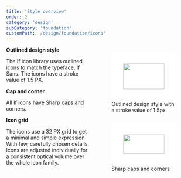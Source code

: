 ```yaml
---
title: 'Style overview'
order: 2
category: 'design'
subCategory: 'foundation'
customPath: '/design/foundation/icons'
---
```


<div class="if text layout columns">
  <div class="if text body">
    <strong class="if">Outlined design style</strong>
    <p>
      The If icon library uses outlined icons to match the typeface, If Sans. The icons have a stroke value of 1.5 PX.
    </p>
    <strong class="if">Cap and corner</strong>
    <p>All If icons have Sharp caps and corners. </p>
    <strong class="if">Icon grid</strong>
    <p>
      The icons use a 32 PX grid to get a minimal and simple expression With few, carefully chosen details. Icons are
      adjusted individually for a consistent optical volume over the whole icon family.
    </p>
  </div>
  <div
    class="if text body"
    style="display:grid; grid-gap: 2rem; grid-template-columns: repeat(auto-fit, minmax(16rem, 1fr));">
    <figure class="sg" style="max-width: none; background-color: transparent;">
      <img
        class="sg"
        src="/images/icons-style-overview-1.png"
        style="width: 100%;padding:2rem;background-color:#fff;box-sizing: border-box;margin: 0;"
      />
      <figcaption>Outlined design style with a stroke value of 1.5px</figcaption>
    </figure>
    <figure class="sg" style="max-width: none; background-color:transparent;">
      <img
        class="sg"
        src="/images/icons-style-overview-2.png"
        style="width: 100%;padding:2rem;background-color:#fff;box-sizing: border-box;margin: 0;"
      />
      <figcaption>Sharp caps and corners</figcaption>
    </figure>
  </div>
</div>

